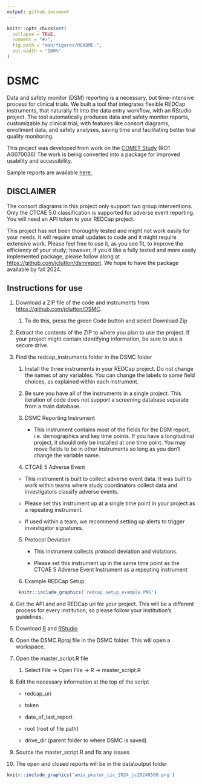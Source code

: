```yaml
---
output: github_document
---
```


<!-- README.md is generated from README.Rmd. Please edit that file -->

```r
knitr::opts_chunk$set(
  collapse = TRUE,
  comment = "#>",
  fig.path = "man/figures/README-",
  out.width = "100%"
)


```

# DSMC

Data and safety monitor (DSM) reporting is a necessary, but time-intensive process for clinical trials. We built a tool that integrates flexible REDCap instruments, that naturally fit into the data entry workflow, with an RStudio project. The tool automatically produces data and safety monitor reports, customizable by clinical trial, with features like consort diagrams, enrollment data, and safety analyses, saving time and facilitating better trial quality monitoring.

This project was developed from work on the [COMET Study](https://journals.plos.org/plosone/article?id=10.1371/journal.pone.0293874) (RO1 AG070036) The work is being converted into a package for improved usability and accessibility.

Sample reports are available [here.](https://github.com/jclutton/DSMC/tree/main/data/output)

## DISCLAIMER

The consort diagrams in this project only support two group interventions. Only the CTCAE 5.0 classification is supported for adverse event reporting. You will need an API token to your REDCap project.

This project has not been thoroughly tested and might not work easily for your needs. It will require small updates to code and it might require extensive work. Please feel free to use it, as you see fit, to improve the efficiency of your study; however, if you'd like a fully tested and more easily implemented package, please follow along at <https://github.com/jclutton/dsmreport>. We hope to have the package available by fall 2024.


## Instructions for use

1.  Download a ZIP file of the code and instruments from <https://github.com/jclutton/DSMC>.

    1.  To do this, press the green Code button and select Download Zip

2.  Extract the contents of the ZIP to where you plan to use the project. If your project might contain identifying information, be sure to use a secure drive.

3.  Find the redcap_instruments folder in the DSMC folder

    1.  Install the three instruments in your REDCap project. Do not change the names of any variables. You can change the labels to some field choices, as explained within each instrument.

    2.  Be sure you have all of the instruments in a single project. This iteration of code does not support a screening database separate from a main database.

    3.  DSMC Reporting Instrument

        -   This instrument contains most of the fields for the DSM report, i.e. demographics and key time points. If you have a longitudinal project, it should only be installed at one time point. You may move fields to be in other instruments so long as you don't change the variable name.

    4.  CTCAE 5 Adverse Event

    -   This instrument is built to collect adverse event data. It was built to work within teams where study coordinators collect data and investigators classify adverse events.

    -   Please set this instrument up at a single time point in your project as a repeating instrument.

    -   If used within a team, we recommend setting up alerts to trigger investigator signatures.

    5.  Protocol Deviation

        -   This instrument collects protocol deviation and violations.

        -   Please set this instrument up in the same time point as the CTCAE 5 Adverse Event Instrument as a repeating instrument

    6.  Example REDCap Setup

    ```r
     knitr::include_graphics('redcap_setup_example.PNG')
    ```

4.  Get the API and and REDCap uri for your project. This will be a different process for every institution, so please follow your institution's guidelines.

5.  Download [R](https://www.r-project.org/) and [RStudio](https://posit.co/download/rstudio-desktop/)

6.  Open the DSMC.Rproj file in the DSMC folder. This will open a workspace.

7.  Open the master_script.R file

    1.  Select File -\> Open File -\> R -\> master_script.R

8.  Edit the necessary information at the top of the script

    -   redcap_uri

    -   token

    -   date_of_last_report

    -   root (root of file path)

    -   drive_dir (parent folder to where DSMC is saved)

9.  Source the master_script.R and fix any issues

10. The open and closed reports will be in the data\\output folder

```r
knitr::include_graphics('amia_poster_cic_2024_jc20240508.png')
```
